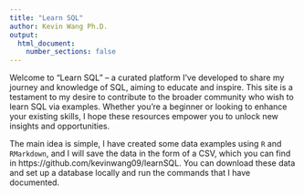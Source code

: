 ```yaml
---
title: "Learn SQL"
author: Kevin Wang Ph.D.
output:
  html_document:
    number_sections: false
---
```


Welcome to "Learn SQL" – a curated platform I've developed to share my journey and knowledge of SQL, aiming to educate and inspire. This site is a testament to my desire to contribute to the broader community who wish to learn SQL via examples. Whether you're a beginner or looking to enhance your existing skills, I hope these resources empower you to unlock new insights and opportunities.

The main idea is simple, I have created some data examples using `R` and `RMarkdown`, and I will save the data in the form of a CSV, which you can find in  https://github.com/kevinwang09/learnSQL. You can download these data and set up a database locally and run the commands that I have documented. 